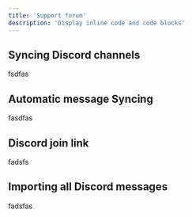 ```yaml
---
title: 'Support forum'
description: 'Display inline code and code blocks'
---
```


## Syncing Discord channels

fsdfas

## Automatic message Syncing

fasdfas

## Discord join link

fadsfs

## Importing all Discord messages

fadsfas